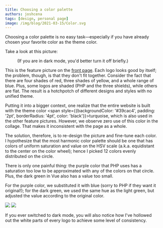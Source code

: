 ```yaml
---
title: Choosing a color palette
authors: joshcena
tags: [design, personal page]
image: /img/blog/2021-03-15/Color.svg
---
```



Choosing a color palette is no easy task—especially if you have already chosen your favorite color as the theme color.

<!-- truncate -->

Take a look at this picture:

<Figure src="/img/frontpage/feature1-original.svg">
  (If you are in dark mode, you'd better turn it off briefly.)
</Figure>

This is the feature picture on the <a href="/">front page</a>. Each logo looks good by itself; the problem, though, is that they don't fit together. Consider the fact that there are four shades of red, three shades of yellow, and a whole range of blue. Plus, some logos are shaded (PHP and the three shields), while others are flat. The result is a hotchpotch of different designs and styles with no unified theme.

Putting it into a bigger context, one realize that the entire website is built with the theme color <span style={{backgroundColor: '#39cac4', padding: '2pt', borderRadius: '4pt', color: 'black'}}>turquoise</span>, which is also used in the other feature pictures. However, we observe zero use of this color in the collage. That makes it inconsistent with the page as a whole.

The solution, therefore, is to re-design the picture and fine-tune each color. I hypothesize that the most harmonic color palette should be one that has colors of uniform saturation and value on the HSV scale (a.k.a. equidistant to the center on the color wheel); hence I picked 12 colors evenly distributed on the circle.

<Figure src="/img/blog/2021-03-15/Color.svg"></Figure>

There is only one painful thing: the purple color that PHP uses has a saturation too low to be approximated with any of the colors on that circle. Plus, the dark green in Vue also has a value too small.

For the purple color, we substituted it with blue (sorry to PHP if they want it original!); for the dark green, we used the same hue as the light green, but adjusted the value according to the original color.

<div style={{ textAlign: 'center' }}>
  <img
    src="/img/frontpage/feature1-original.svg"
    style={{ margin: '-30px', maxWidth: '400px' }}></img>
  <img src="/img/frontpage/feature1.svg" style={{ margin: '-30px', maxWidth: '400px' }}></img>
</div>

If you ever switched to dark mode, you will also notice how I've hollowed out the white parts of every logo to achieve some level of consistency.
